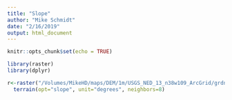 ```yaml
---
title: "Slope"
author: "Mike Schmidt"
date: "2/16/2019"
output: html_document
---
```


```r
knitr::opts_chunk$set(echo = TRUE)
```


```r
library(raster) 
library(dplyr)
```

```r
r<-raster("/Volumes/MikeHD/maps/DEM/1m/USGS_NED_13_n38w109_ArcGrid/grdn38w109_13")%>%
  terrain(opt="slope", unit="degrees", neighbors=8)
```


